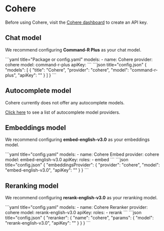 
# Cohere

Before using Cohere, visit the [Cohere dashboard](https://dashboard.cohere.com/api-keys) to create an API key.

## Chat model

We recommend configuring **Command-R Plus** as your chat model.

<Tabs groupId="config-example">
  <TabItem value="yaml" label="YAML">
  ```yaml title="Package or config.yaml"
  models:
    - name: Cohere
      provider: cohere
      model: command-r-plus
      apiKey: <YOUR_COHERE_API_KEY>
  ```
  </TabItem>
  <TabItem value="json" label="JSON">
  ```json title="config.json"
  {
    "models": [
      {
        "title": "Cohere",
        "provider": "cohere",
        "model": "command-r-plus",
        "apiKey": "<YOUR_COHERE_API_KEY>"
      }
    ]
  }
  ```
  </TabItem>
</Tabs>

## Autocomplete model

Cohere currently does not offer any autocomplete models.

[Click here](../../model-types/autocomplete.md) to see a list of autocomplete model providers.

## Embeddings model

We recommend configuring **embed-english-v3.0** as your embeddings model.

<Tabs groupId="config-example">
  <TabItem value="yaml" label="YAML">
  ```yaml title="config.yaml"
  models:
    - name: Cohere Embed
      provider: cohere
      model: embed-english-v3.0
      apiKey: <YOUR_COHERE_API_KEY>
      roles:
        - embed
  ```
  </TabItem>
  <TabItem value="json" label="JSON">
  ```json title="config.json"
  {
    "embeddingsProvider": {
      "provider": "cohere",
      "model": "embed-english-v3.0",
      "apiKey": "<YOUR_COHERE_API_KEY>"
    }
  }
  ```
  </TabItem>
</Tabs>

## Reranking model

We recommend configuring **rerank-english-v3.0** as your reranking model.

<Tabs groupId="config-example">
  <TabItem value="yaml" label="YAML">
  ```yaml title="config.yaml"
  models:
    - name: Cohere Reranker
      provider: cohere
      model: rerank-english-v3.0
      apiKey: <YOUR_COHERE_API_KEY>
      roles:
        - rerank
  ```
  </TabItem>
  <TabItem value="json" label="JSON">
  ```json title="config.json"
  {
    "reranker": {
      "name": "cohere",
      "params": {
        "model": "rerank-english-v3.0",
        "apiKey": "<YOUR_COHERE_API_KEY>"
      }
    }
  }
  ```
  </TabItem>
</Tabs>
